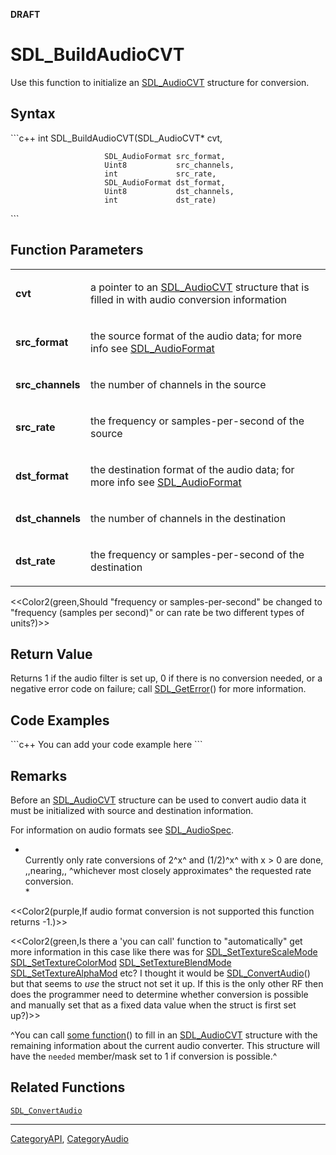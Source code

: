 <!-- pragma section-numbers off -->
<!-- pragma disable-camelcase -->
'''DRAFT'''

= SDL_BuildAudioCVT =
Use this function to initialize an [[SDL_AudioCVT]] structure for conversion.


== Syntax ==
```c++
int SDL_BuildAudioCVT(SDL_AudioCVT*   cvt, 
                      SDL_AudioFormat src_format, 
                      Uint8           src_channels, 
                      int             src_rate, 
                      SDL_AudioFormat dst_format, 
                      Uint8           dst_channels, 
                      int             dst_rate)
```

== Function Parameters ==
{|
|'''cvt'''
|a pointer to an [[SDL_AudioCVT]] structure that is filled in with audio conversion information
|-
|'''src_format'''
|the source format of the audio data; for more info see [[SDL_AudioFormat]]
|-
|'''src_channels'''
|the number of channels in the source
|-
|'''src_rate'''
|the frequency or samples-per-second of the source
|-
|'''dst_format'''
|the destination format of the audio data; for more info see [[SDL_AudioFormat]]
|-
|'''dst_channels'''
|the number of channels in the destination
|-
|'''dst_rate'''
|the frequency or samples-per-second of the destination
|}

<<Color2(green,Should "frequency or samples-per-second" be changed to "frequency (samples per second)" or can rate be two different types of units?)>>

== Return Value ==
Returns 1 if the audio filter is set up, 0 if there is no conversion needed, or a negative error code on failure; call [[SDL_GetError]]() for more information.

== Code Examples ==
```c++
You can add your code example here
```

== Remarks ==
Before an [[SDL_AudioCVT]] structure can be used to convert audio data it must be initialized with source and destination information.

For information on audio formats see [[SDL_AudioSpec]].

*<br/>Currently only rate conversions of 2^x^ and (1/2)^x^ with x > 0 are done, ,,nearing,, ^whichever most closely approximates^ the requested rate conversion.<br/>*

<<Color2(purple,If audio format conversion is not supported this function returns -1.)>>

<<Color2(green,Is there a 'you can call' function to "automatically" get more information in this case like there was for [[SDL_SetTextureScaleMode]] [[SDL_SetTextureColorMod]] [[SDL_SetTextureBlendMode]] [[SDL_SetTextureAlphaMod]] etc?  I thought it would be [[SDL_ConvertAudio]]() but that seems to ''use'' the struct not set it up.  If this is the only other RF then does the programmer need to determine whether conversion is possible and manually set that as a fixed data value when the struct is first set up?)>>

^You can call [[some function]]() to fill in an [[SDL_AudioCVT]] structure with the remaining information about the current audio converter.  This structure will have the <code>needed</code> member/mask set to 1 if conversion is possible.^


== Related Functions ==
 [[SDL_ConvertAudio]]

----
[[CategoryAPI]], [[CategoryAudio]]
